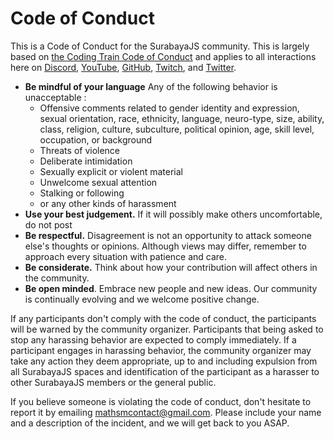 # Code of Conduct

This is a Code of Conduct for the SurabayaJS community. This is largely based on [the Coding Train Code of Conduct](https://github.com/CodingTrain/Code-of-Conduct) and applies to all interactions here on [Discord](https://discord.gg/kx3qp5S), [YouTube](https://www.youtube.com/channel/UCHkB77QEg1w-1E9bmsGKDYg), [GitHub](https://github.com/surabayajs), [Twitch](https://twitch.tv/surabayajs), and [Twitter](https://twitter.com/surabaya_js).

- **Be mindful of your language** Any of the following behavior is unacceptable :
  - Offensive comments related to gender identity and expression, sexual orientation, race, ethnicity, language, neuro-type, size, ability, class, religion, culture, subculture, political opinion, age, skill level, occupation, or background
  - Threats of violence
  - Deliberate intimidation
  - Sexually explicit or violent material
  - Unwelcome sexual attention
  - Stalking or following
  - or any other kinds of harassment
- **Use your best judgement.** If it will possibly make others uncomfortable, do not post
- **Be respectful.** Disagreement is not an opportunity to attack someone else's thoughts or opinions. Although views may differ, remember to approach every situation with patience and care.
- **Be considerate.** Think about how your contribution will affect others in the community.
- **Be open minded**. Embrace new people and new ideas. Our community is continually evolving and we welcome positive change.

If any participants don't comply with the code of conduct, the participants will be warned by the community organizer. Participants that being asked to stop any harassing behavior are expected to comply immediately. If a participant engages in harassing behavior, the community organizer may take any action they deem appropriate, up to and including expulsion from all SurabayaJS spaces and identification of the participant as a harasser to other SurabayaJS members or the general public.

If you believe someone is violating the code of conduct, don't hesitate to report it by emailing mathsmcontact@gmail.com. Please include your name and a description of the incident, and we will get back to you ASAP.
